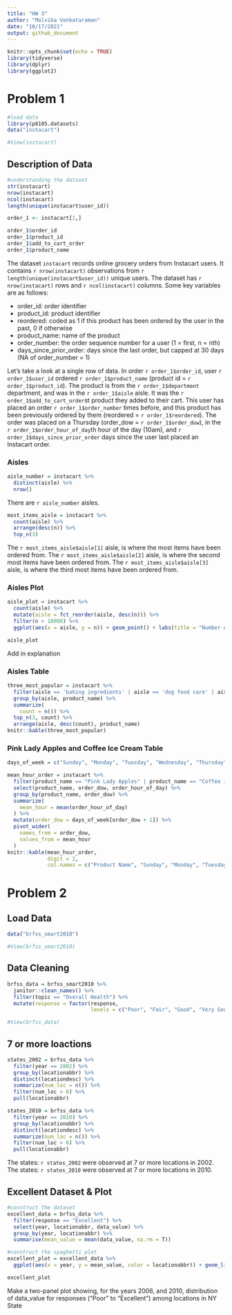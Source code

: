 ```yaml
---
title: "HW 3"
author: "Malvika Venkataraman"
date: "10/17/2021"
output: github_document
---
```


```r
knitr::opts_chunk$set(echo = TRUE)
library(tidyverse)
library(dplyr)
library(ggplot2)
```

# Problem 1

```r
#load data
library(p8105.datasets)
data("instacart")

#View(instacart)
```

## Description of Data

```r
#understanding the dataset
str(instacart)
nrow(instacart)
ncol(instacart)
length(unique(instacart$user_id))

order_1 <- instacart[1,]

order_1$order_id
order_1$product_id
order_1$add_to_cart_order
order_1$product_name
```

The dataset `instacart` records online grocery orders from Instacart users.  It contains `r nrow(instacart)` observations from `r length(unique(instacart$user_id))` unique users. The dataset has `r nrow(instacart)` rows and `r ncol(instacart)` columns. Some key variables are as follows:

* order_id: order identifier
* product_id: product identifier
* reordered: coded as 1 if this product has been ordered by the user in the past, 0 if otherwise
* product_name: name of the product
* order_number: the order sequence number for a user (1 = first, n = nth)
* days_since_prior_order: days since the last order, but capped at 30 days (NA of order_number = 1)

Let's take a look at a single row of data. In order `r order_1$order_id`, user `r order_1$user_id` ordered `r order_1$product_name` (product id = `r order_1$product_id`). The product is from the `r order_1$department` department, and was in the `r order_1$aisle` aisle. It was the `r order_1$add_to_cart_order`st product they added to their cart. This user has placed an order `r order_1$order_number` times before, and this product has been previously ordered by them (reordered = `r order_1$reordered`). The order was placed on a Thursday (order_dow = `r order_1$order_dow`), in the `r order_1$order_hour_of_day`th hour of the day (10am), and `r order_1$days_since_prior_order` days since the user last placed an Instacart order.  

### Aisles

```r
aisle_number = instacart %>% 
  distinct(aisle) %>% 
  nrow()
```
There are `r aisle_number` aisles.

```r
most_items_aisle = instacart %>% 
  count(aisle) %>% 
  arrange(desc(n)) %>%
  top_n(3)

```

The `r most_items_aisle$aisle[1]` aisle, is where the most items have been ordered from. The `r most_items_aisle$aisle[2]` aisle, is where the second most items have been ordered from. The `r most_items_aisle$aisle[3]` aisle, is where the third most items have been ordered from. 

### Aisles Plot

```r
aisle_plot = instacart %>%
  count(aisle) %>%
  mutate(aisle = fct_reorder(aisle, desc(n))) %>%
  filter(n > 10000) %>%
  ggplot(aes(x = aisle, y = n)) + geom_point() + labs(title = "Number of Items Ordered in Each Aisle", x = "Aisle", y = "Number of Items") + theme(axis.text.x = element_text(angle = 90, size = rel(1), hjust = 1))

aisle_plot
```
Add in explanation

### Aisles Table

```r
three_most_popular = instacart %>%
  filter(aisle == 'baking ingredients' | aisle == 'dog food care' | aisle == 'packaged vegetables fruits') %>%
  group_by(aisle, product_name) %>%
  summarize(
    count = n()) %>%
  top_n(3, count) %>%
  arrange(aisle, desc(count), product_name)
knitr::kable(three_most_popular)
```

### Pink Lady Apples and Coffee Ice Cream Table

```r
days_of_week = c("Sunday", "Monday", "Tuesday", "Wednesday", "Thursday", "Friday", "Saturday")

mean_hour_order = instacart %>%
  filter(product_name == "Pink Lady Apples" | product_name == "Coffee Ice Cream") %>%
  select(product_name, order_dow, order_hour_of_day) %>%
  group_by(product_name, order_dow) %>%
  summarize(
    mean_hour = mean(order_hour_of_day)
  ) %>%
  mutate(order_dow = days_of_week[order_dow + 1]) %>%
  pivot_wider(
    names_from = order_dow,
    values_from = mean_hour
  )
knitr::kable(mean_hour_order, 
             digit = 2, 
             col.names = c("Product Name", "Sunday", "Monday", "Tuesday", "Wednesday", "Thursday", "Friday", "Saturday"))
```

# Problem 2

## Load Data
```r
data("brfss_smart2010")

#View(brfss_smart2010)
```

## Data Cleaning
```r
brfss_data = brfss_smart2010 %>%
  janitor::clean_names() %>%
  filter(topic == "Overall Health") %>%
  mutate(response = factor(response, 
                           levels = c("Poor", "Fair", "Good", "Very Good", "Excellent")))

#View(brfss_data)
```

## 7 or more loactions
```r
states_2002 = brfss_data %>%
  filter(year == 2002) %>%
  group_by(locationabbr) %>%
  distinct(locationdesc) %>%
  summarize(num_loc = n()) %>%
  filter(num_loc > 6) %>%
  pull(locationabbr)

states_2010 = brfss_data %>%
  filter(year == 2010) %>%
  group_by(locationabbr) %>%
  distinct(locationdesc) %>%
  summarize(num_loc = n()) %>%
  filter(num_loc > 6) %>%
  pull(locationabbr)

```

The states: `r states_2002` were observed at 7 or more locations in 2002. The states: `r states_2010` were observed at 7 or more locations in 2010.

## Excellent Dataset & Plot

```r
#construct the dataset
excellent_data = brfss_data %>%
  filter(response == "Excellent") %>%
  select(year, locationabbr, data_value) %>%
  group_by(year, locationabbr) %>%
  summarise(mean_value = mean(data_value, na.rm = T))
```

```r
#construct the spaghetti plot
excellent_plot = excellent_data %>%
  ggplot(aes(x = year, y = mean_value, color = locationabbr)) + geom_line(alpha = .5, ) + labs(title = "Average Value Over Time Within a State", y = "Average Value Within a State", color = "States")

excellent_plot
```

Make a two-panel plot showing, for the years 2006, and 2010, distribution of data_value for responses (“Poor” to “Excellent”) among locations in NY State